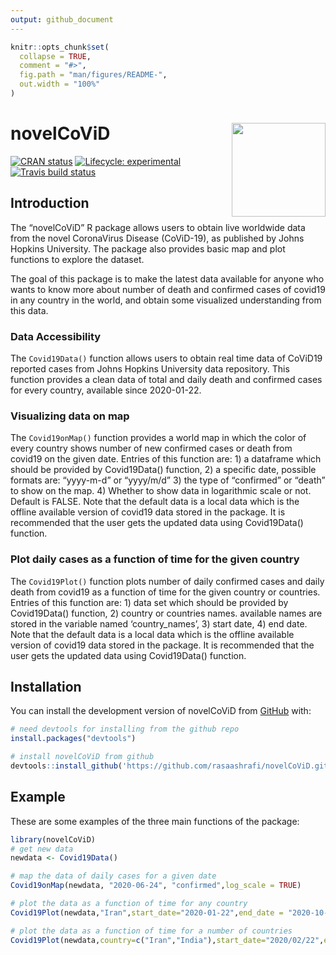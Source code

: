 ```yaml
---
output: github_document
---
```


<!-- README.md is generated from README.Rmd. Please edit that file -->

```r
knitr::opts_chunk$set(
  collapse = TRUE,
  comment = "#>",
  fig.path = "man/figures/README-",
  out.width = "100%"
)
```

# novelCoViD <img src="man/figures/logo.jpg" align="right" height = 150 />

<!-- badges: start -->
[![CRAN status](https://www.r-pkg.org/badges/version/novelCoViD)](https://CRAN.R-project.org/package=novelCoViD)
[![Lifecycle: experimental](https://img.shields.io/badge/lifecycle-experimental-orange.svg)](https://www.tidyverse.org/lifecycle/#experimental)
[![Travis build status](https://travis-ci.com/rasaashrafi/novelCoViD.svg?branch=master)](https://travis-ci.com/rasaashrafi/novelCoViD)
<!-- badges: end -->

## Introduction 
The "novelCoViD" R package allows users to obtain live worldwide data from the
novel CoronaVirus Disease (CoViD-19), as published by Johns Hopkins University. The package also provides basic map and plot functions to explore the dataset.

The goal of this package is to make the latest data available for anyone who wants to
know more about number of death and confirmed cases of covid19 in any country in the world, and 
obtain some visualized understanding from this data.

### Data Accessibility
The `Covid19Data()` function allows users to obtain real time data of CoViD19 reported cases from Johns Hopkins University data repository. This function provides a clean data of total and daily death and confirmed cases for every country, available since 2020-01-22.

### Visualizing data on map 
The `Covid19onMap()` function provides a world map in which the color of every country shows number of new confirmed cases or death from covid19 on the given date. Entries of this function are: 
1) a dataframe which should be provided by Covid19Data() function, 
2) a specific date, possible formats are: "yyyy-m-d" or "yyyy/m/d"
3) the type of "confirmed" or "death" to show on the map. 
4) Whether to show data in logarithmic scale or not. Default is FALSE. 
Note that the default data is a local data which is the offline available version of covid19 data stored in the package. It is recommended that the user gets the updated data using Covid19Data() function.

### Plot daily cases as a function of time for the given country
The `Covid19Plot()` function plots number of daily confirmed cases and daily death from covid19 as a function of time for the given country or countries. Entries of this function are: 
1) data set which should be provided by Covid19Data() function, 
2) country or countries names. available names are stored in the variable named 'country_names',
3) start date, 
4) end date.
Note that the default data is a local data which is the offline available version of covid19 data stored in the package. It is recommended that the user gets the updated data using Covid19Data() function.



## Installation

You can install the development version of novelCoViD from [GitHub](https://github.com/) with:

``` r
# need devtools for installing from the github repo
install.packages("devtools")

# install novelCoViD from github
devtools::install_github('https://github.com/rasaashrafi/novelCoViD.git')
```

## Example

These are some examples of the three main functions of the package:

```r
library(novelCoViD)
# get new data
newdata <- Covid19Data()
```

```r
# map the data of daily cases for a given date
Covid19onMap(newdata, "2020-06-24", "confirmed",log_scale = TRUE)
```

```r
# plot the data as a function of time for any country
Covid19Plot(newdata,"Iran",start_date="2020-01-22",end_date = "2020-10-24")
```


```r
# plot the data as a function of time for a number of countries
Covid19Plot(newdata,country=c("Iran","India"),start_date="2020/02/22",end_date = "2020/05/15")
```




